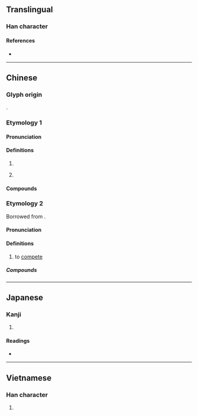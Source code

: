 {{character info}}
==Translingual==

===Han character===
{{Han char|rn=43|rad=尢|as=04|sn=7|four=48012|canj=KUOLL|ids=⿺尢介}}

====References====
* {{Han ref|kx=0298.150|dkj=07560|dj=0593.180|hdz=10553.100|uh=5C2C|ud=23596|bh=A7BC|bd=42940}}

----

==Chinese==
{{zh-forms}}

===Glyph origin===
{{Han etym}}
{{Han compound|尢|介|c1=s|c2=p|ls=psc}}.

===Etymology 1===

====Pronunciation====
{{zh-pron
|m=gà,jiè
|c=gaai3
|mn=ml:kài
|mc=y
|oc=y
|cat=a
}}

====Definitions====
{{zh-hanzi}}

# {{zh-used in|尷尬}}
# {{lb|zh|neologism|Mainland|slang}} {{zh-short|尷尬}} {{defdate|since 2010s}}

====Compounds====
{{zh-der|不尷尬|不尷不尬|尷尬局面|尷尬|處境尷尬|尬聊|尲尬}}

===Etymology 2===
Borrowed from {{bor|zh|nan|較}}.

====Pronunciation====
{{zh-pron
|m=gà
|cat=v
}}

====Definitions====
{{zh-hanzi}}

# {{lb|zh|neologism}} to [[compete]]

=====Compounds=====
{{zh-der|尬舞|尬歌|尬酒}}

----

==Japanese==

===Kanji===
{{ja-kanji|grade=|rs=尢04}}

# {{rfdef|ja|sort=尢04}}

====Readings====
* {{ja-readings|on=[[かい]] (kai), [[かつ]] (katsu), [[けち]] (kechi)|kun=[[あしなえ]] (ashinae)}}

----

==Vietnamese==

===Han character===
{{vi-readings|reading=giới|rs=尢04}}

# {{rfdef|vi|sort=尢04}}